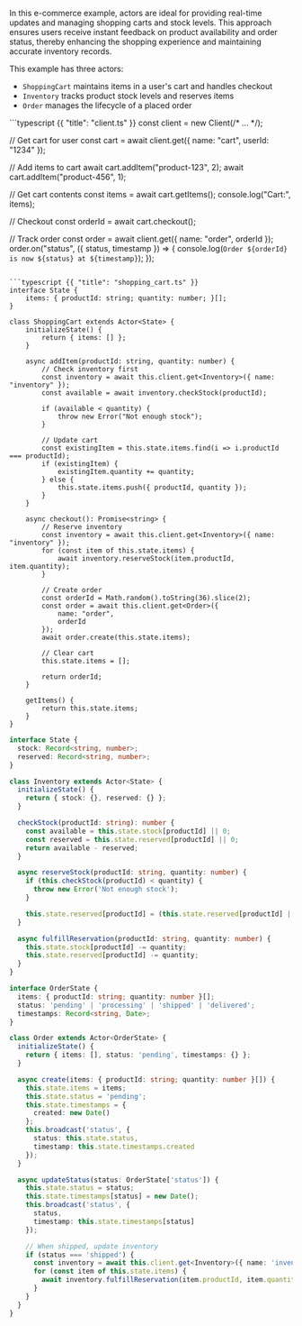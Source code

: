 In this e-commerce example, actors are ideal for providing real-time updates and managing shopping carts and stock levels. This approach ensures users receive instant feedback on product availability and order status, thereby enhancing the shopping experience and maintaining accurate inventory records.

This example has three actors:

- `ShoppingCart` maintains items in a user's cart and handles checkout
- `Inventory` tracks product stock levels and reserves items
- `Order` manages the lifecycle of a placed order

<CodeGroup>
```typescript {{ "title": "client.ts" }}
const client = new Client(/* ... */);

// Get cart for user
const cart = await client.get<ShoppingCart>({ name: "cart", userId: "1234" });

// Add items to cart
await cart.addItem("product-123", 2);
await cart.addItem("product-456", 1);

// Get cart contents
const items = await cart.getItems();
console.log("Cart:", items);

// Checkout
const orderId = await cart.checkout();

// Track order
const order = await client.get<Order>({ name: "order", orderId });
order.on("status", ({ status, timestamp }) => {
console.log(`Order ${orderId} is now ${status} at ${timestamp}`);
});

````

```typescript {{ "title": "shopping_cart.ts" }}
interface State {
    items: { productId: string; quantity: number; }[];
}

class ShoppingCart extends Actor<State> {
    initializeState() {
        return { items: [] };
    }

    async addItem(productId: string, quantity: number) {
        // Check inventory first
        const inventory = await this.client.get<Inventory>({ name: "inventory" });
        const available = await inventory.checkStock(productId);

        if (available < quantity) {
            throw new Error("Not enough stock");
        }

        // Update cart
        const existingItem = this.state.items.find(i => i.productId === productId);
        if (existingItem) {
            existingItem.quantity += quantity;
        } else {
            this.state.items.push({ productId, quantity });
        }
    }

    async checkout(): Promise<string> {
        // Reserve inventory
        const inventory = await this.client.get<Inventory>({ name: "inventory" });
        for (const item of this.state.items) {
            await inventory.reserveStock(item.productId, item.quantity);
        }

        // Create order
        const orderId = Math.random().toString(36).slice(2);
        const order = await this.client.get<Order>({
            name: "order",
            orderId
        });
        await order.create(this.state.items);

        // Clear cart
        this.state.items = [];

        return orderId;
    }

    getItems() {
        return this.state.items;
    }
}
````

```typescript {{ "title": "inventory.ts" }}
interface State {
  stock: Record<string, number>;
  reserved: Record<string, number>;
}

class Inventory extends Actor<State> {
  initializeState() {
    return { stock: {}, reserved: {} };
  }

  checkStock(productId: string): number {
    const available = this.state.stock[productId] || 0;
    const reserved = this.state.reserved[productId] || 0;
    return available - reserved;
  }

  async reserveStock(productId: string, quantity: number) {
    if (this.checkStock(productId) < quantity) {
      throw new Error('Not enough stock');
    }

    this.state.reserved[productId] = (this.state.reserved[productId] || 0) + quantity;
  }

  async fulfillReservation(productId: string, quantity: number) {
    this.state.stock[productId] -= quantity;
    this.state.reserved[productId] -= quantity;
  }
}
```

```typescript {{ "title": "order.ts" }}
interface OrderState {
  items: { productId: string; quantity: number }[];
  status: 'pending' | 'processing' | 'shipped' | 'delivered';
  timestamps: Record<string, Date>;
}

class Order extends Actor<OrderState> {
  initializeState() {
    return { items: [], status: 'pending', timestamps: {} };
  }

  async create(items: { productId: string; quantity: number }[]) {
    this.state.items = items;
    this.state.status = 'pending';
    this.state.timestamps = {
      created: new Date()
    };
    this.broadcast('status', {
      status: this.state.status,
      timestamp: this.state.timestamps.created
    });
  }

  async updateStatus(status: OrderState['status']) {
    this.state.status = status;
    this.state.timestamps[status] = new Date();
    this.broadcast('status', {
      status,
      timestamp: this.state.timestamps[status]
    });

    // When shipped, update inventory
    if (status === 'shipped') {
      const inventory = await this.client.get<Inventory>({ name: 'inventory' });
      for (const item of this.state.items) {
        await inventory.fulfillReservation(item.productId, item.quantity);
      }
    }
  }
}
```

</CodeGroup>